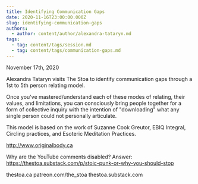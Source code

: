 ```yaml
---
title: Identifying Communication Gaps
date: 2020-11-16T23:00:00.000Z
slug: identifying-communication-gaps
authors:
  - author: content/author/alexandra-tataryn.md
tags:
  - tag: content/tags/session.md
  - tag: content/tags/communication-gaps.md
---
```


November 17th, 2020

Alexandra Tataryn visits The Stoa to identify communication gaps through a 1st to 5th person relating model.

Once you've mastered/understand each of these modes of relating, their values, and limitations, you can consciously bring people together for a form of collective inquiry with the intention of "downloading" what any single person could not personally articulate.

This model is based on the work of Suzanne Cook Greutor, EBIQ Integral, Circling practices, and Esoteric Meditation Practices.

http://www.originalbody.ca

Why are the YouTube comments disabled? Answer: https://thestoa.substack.com/p/stoic-punk-or-why-you-should-stop

thestoa.ca
patreon.com/the_stoa
thestoa.substack.com

